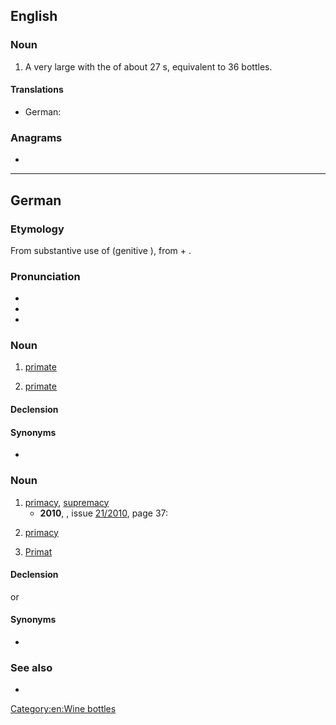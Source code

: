 {{also|primat|primát|primât}}
==English==

===Noun===
{{en-noun}}

# A very large {{l|en|champagne}} {{l|en|bottle}} with the {{l|en|capacity}} of about 27 {{l|en|liter}}s, equivalent to 36 {{l|en|standard}} bottles.

====Translations====
{{trans-top|champagne bottle}}
* German: {{t+|de|Primat}}
{{trans-mid}}
{{trans-bottom}}

===Anagrams===
* {{anagrams|en|a=aimprt|arm pit|armpit|impart}}

[[Category:en:Wine bottles]]

----

==German==

===Etymology===
From substantive use of {{bor|de|LL.|prīmās||chief; noble}} (genitive {{m|la|prīmātis}}), from {{der|de|la|prīmus|t1=prime, first rank}} + {{m|la|-ās}}.

===Pronunciation===
* {{IPA|de|[pʀiˈmaːt]}}
* {{audio|de|De-Primat.ogg|Audio}}
* {{rhymes|de|aːt}}

===Noun===
{{de-noun|m|Primaten|Primaten}}

# {{lb|de|ecclesiastical}} [[primate]]
# {{lb|de|zoology}} [[primate]]

====Declension====
{{de-decl-noun-m|en|en}}

====Synonyms====
* {{sense|ecclesiastical position}} {{l|de|Primas}}

===Noun===
{{de-noun|n|g2=m|Primats|gen2=Primates|Primate}}

# [[primacy]], [[supremacy]]
#* '''2010''', ''{{w|Der Spiegel}}'', issue [http://www.spiegel.de/spiegel/print/index-2010-21.html 21/2010], page 37:
#*: {{quote|de|Doch das Gesetz der Demokratie gilt nur zwischen den Bürgern und ihrem Staat. In der Außenpolitik gilt traditionell das '''Primat''' der Regierung.|But the law of democracy is only in force between the citizens and their state. In foreign policy the primacy of the government is traditionally in force.}}
#: {{synonyms|de|Vorrang}}
# {{lb|de|ecclesiastical}} [[primacy]]
# {{lb|de|wine}} [[Primat]]

====Declension====
{{de-decl-noun-n|(e)s|e}}
or
{{de-decl-noun-m|(e)s|e}}

====Synonyms====
* {{sense|ecclesiastical station}} {{l|de|Primas}}

===See also===
* {{pedialite|lang=de}}

{{C|de|Primates|Religion}}